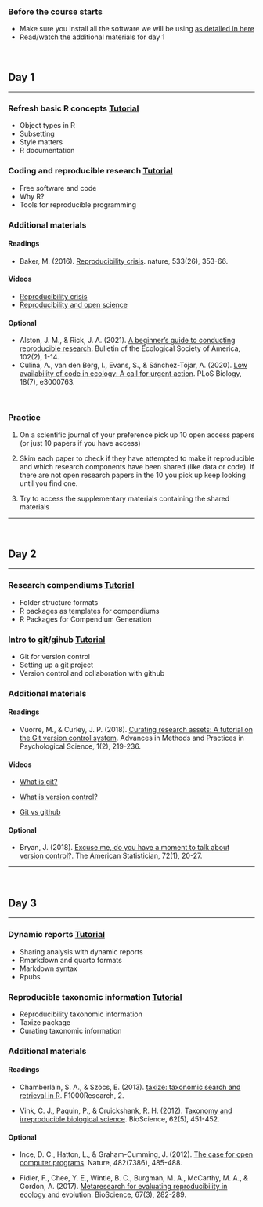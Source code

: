 ::: {.alert .alert-success}
### Before the course starts {.unnumbered .unlisted}

-   Make sure you install all the software we will be using [as detailed in here](course_prep.qmd)
-   Read/watch the additional materials for day 1
:::

 

## Day 1

------------------------------------------------------------------------

### **Refresh basic R concepts** <a href="r_basics.qmd" class="btn btn-warning btn-xs" role="button">Tutorial</a>

-   Object types in R
-   Subsetting
-   Style matters
-   R documentation

### **Coding and reproducible research** <a href="coding_and_reproducibility.qmd" class="btn btn-warning btn-xs" role="button">Tutorial</a>

-   Free software and code
-   Why R?
-   Tools for reproducible programming

::: {.alert .alert-warning}
### Additional materials

#### Readings

-   Baker, M. (2016). [Reproducibility crisis](https://www.nature.com/articles/533452a). nature, 533(26), 353-66.

#### Videos

-   [Reproducibility crisis](https://www.youtube.com/watch?v=FpCrY7x5nEE&t=54s)
-   [Reproducibility and open science](https://www.youtube.com/watch?v=c-bemNZ-IqA&t=384s)

#### Optional

-   Alston, J. M., & Rick, J. A. (2021). [A beginner's guide to conducting reproducible research](http://jessicarick.com/s/Alston_ReproducibleResearch_BulletinESA_Rev1.pdf). Bulletin of the Ecological Society of America, 102(2), 1-14.
-   Culina, A., van den Berg, I., Evans, S., & Sánchez-Tójar, A. (2020). [Low availability of code in ecology: A call for urgent action](https://journals.plos.org/plosbiology/article?id=10.1371/journal.pbio.3000763). PLoS Biology, 18(7), e3000763.
:::

 

::: {.alert .alert-info}
### Practice

1.  On a scientific journal of your preference pick up 10 open access papers (or just 10 papers if you have access)

2.  Skim each paper to check if they have attempted to make it reproducible and which research components have been shared (like data or code). If there are not open research papers in the 10 you pick up keep looking until you find one.

3.  Try to access the supplementary materials containing the shared materials
:::

------------------------------------------------------------------------

 

## Day 2

------------------------------------------------------------------------

### **Research compendiums** <a href="research_compendiums.qmd" class="btn btn-warning btn-xs" role="button">Tutorial</a>

-   Folder structure formats
-   R packages as templates for compendiums
-   R Packages for Compendium Generation

### **Intro to git/gihub** <a href="intro_to_git_and_github.qmd" class="btn btn-warning btn-xs" role="button">Tutorial</a>

-   Git for version control
-   Setting up a git project
-   Version control and collaboration with github

::: {.alert .alert-warning}
### Additional materials

#### Readings

-   Vuorre, M., & Curley, J. P. (2018). [Curating research assets: A tutorial on the Git version control system](https://journals.sagepub.com/doi/full/10.1177/2515245918754826). Advances in Methods and Practices in Psychological Science, 1(2), 219-236.

#### Videos

-   [What is git?](https://www.youtube.com/watch?v=2ReR1YJrNOM)

-   [What is version control?](https://www.youtube.com/watch?v=Yc8sCSeMhi4)

-   [Git vs github](https://www.youtube.com/watch?v=xJXgvr8bPes)

#### Optional

-   Bryan, J. (2018). [Excuse me, do you have a moment to talk about version control?](https://peerj.com/preprints/3159.pdf). The American Statistician, 72(1), 20-27.
:::

------------------------------------------------------------------------

 

## Day 3

------------------------------------------------------------------------

### **Dynamic reports** <a href="dynamic_reports.qmd" class="btn btn-warning btn-xs" role="button">Tutorial</a>

-   Sharing analysis with dynamic reports
-   Rmarkdown and quarto formats
-   Markdown syntax
-   Rpubs

### **Reproducible taxonomic information** <a href="reproducible_taxonomy.qmd" class="btn btn-warning btn-xs" role="button">Tutorial</a>

-   Reproducibility taxonomic information
-   Taxize package
-   Curating taxonomic information

::: {.alert .alert-warning}
### Additional materials

#### Readings

-   Chamberlain, S. A., & Szöcs, E. (2013). [taxize: taxonomic search and retrieval in R](https://www.ncbi.nlm.nih.gov/pmc/articles/PMC3901538/pdf/f1000research-2-2767.pdf). F1000Research, 2.

- Vink, C. J., Paquin, P., & Cruickshank, R. H. (2012). [Taxonomy and irreproducible biological science](https://d1wqtxts1xzle7.cloudfront.net/50164049/451.full-libre.pdf?1478529284=&response-content-disposition=inline%3B+filename%3DTaxonomy_and_Irreproducible_Biological_S.pdf&Expires=1713851447&Signature=D09umC5375GiyManM137brPKEAhFZBPecSdhwPXLefMUCn1tyK8C4GOJUSqt2TGrAgqSALVbi97PL-mXiELOCHSzUvkrHoZ5ZyFAxz2uFxvszwkTyK5pd8FKgCTQ3g80F8mLgexVJ7XOShDBhXuibW6pNIGMQSjLTd9mdEBKaDkDaQGn6JcxtXZ2K9HO5GzXoKQvJeE6jhDB7ZZVJ7TKCynSfnjpsL1Ewk~-DgVV0xcCaliaFLC1jA1v85VfZpOJ1cSaO5SBNgOamO4Vjyk1JiiXRmpE7C4RsW-IoyW2VDL4XdJREJqs~5p03plAVLyON7eOpJT0wcTBlC~fdoVDOg__&Key-Pair-Id=APKAJLOHF5GGSLRBV4ZA). BioScience, 62(5), 451-452.


#### Optional

- Ince, D. C., Hatton, L., & Graham-Cumming, J. (2012). [The case for open computer programs](https://climate.fas.harvard.edu/files/climate/files/nature10836.pdf). Nature, 482(7386), 485-488.

- Fidler, F., Chee, Y. E., Wintle, B. C., Burgman, M. A., McCarthy, M. A., & Gordon, A. (2017). [Metaresearch for evaluating reproducibility in ecology and evolution](https://watermark.silverchair.com/biw159.pdf?token=AQECAHi208BE49Ooan9kkhW_Ercy7Dm3ZL_9Cf3qfKAc485ysgAAA1cwggNTBgkqhkiG9w0BBwagggNEMIIDQAIBADCCAzkGCSqGSIb3DQEHATAeBglghkgBZQMEAS4wEQQMuiQ3frpNY_oz2bZlAgEQgIIDCiU5IOncXj5IaCoXcRoQOuQVHi7t8xCemD5qekr32Oc57ChLc5RoSGKcuhX2l1D2D30cbZm7IpavrmqKL6wrSU8TMD24pTS4BoyEzm54bIsXX_TQOqOIsG-yYQQgTtPr88s60TvRmkHCnMRzXqIKuzMOUIqBiOB0GLFHTujpv8mMHCDLJ-8_1UUjkcC_AiOLptsAeEY4ILrn3T-DcxPNYlHXuZ0LZubD9zVilETwoKMSCG_bDRvit_HR1WamJeyO-W63-L_WQoHitDpH9fOldW5Y-OQm8JOXeYSP-uyDMEALx0cYFE1J8gX-wUbU6kkWZAAJ2Wk6HDW9E8D2BqD15vMLUo01ahWsaDvs0ol1B70qUrmMEQ2YFXrRmkqgUK0foa9NpJoVCv42u4_pBWats2s-yQaXmA-9k5ErDp337uiikEmlNFxvsE6yt7ABgp3lgiZtnoGzBt1R-fYaJn7yTwzPWix3ppyCaH0hayydWBB93uey5qKYfxSXpVCkj_cvrSUKz0CXiZ9nFdOV2Snz2yPJC-aPxkM4dCVqzGUeSy1q1G54sj6kVvsy_RzWEy7gotJz5x9PqbvR-l9Gx2glr4BNI-sAsKK3qhZshmwVyd6hlvN6gFMlYH9IAfm__a98cgfy40cmdJ48QBDfW_xTGiH0dpQuvAVuyiq6wLRGGK-V2w_9ZWjkZwrxtz93xMOWWwouL1Ml4DkmCFXay6jG-wu7hfuDvMR4sDEeSXegzeFEhatxQfNn-Zy14-o1A_eg2rwynpFwwmpsAhMpNND4lh-PGLJu-YRR-QEOnYU3Mf61wsIPqEW9JMVsMQVGL7AlXG_dMdrVahbarecm2wHaDbbxg-2BTUy3TVq0qorGEA18dmuXf-X-IouoxRAt5TO2UzAD8ecgyTOBnS9oo-bqlNC8W8cMD30AQEuoasmvPu5j2cFLgBLmKvrolbvjS3JDltgIrmfTS-R6yZDPvnJy9J93uWTnktGp7nMriYfeYmTUEusWxnKbIzwOiLhrnXq6N5z7kA_ERZDbgtE). BioScience, 67(3), 282-289.

:::
